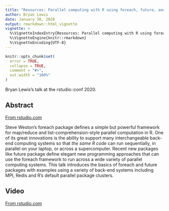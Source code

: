 ```yaml
---
title: "Resources: Parallel computing with R using foreach, future, and other packages"
author: Bryan Lewis
date: January 30, 2020
output: rmarkdown::html_vignette
vignette: >
  %\VignetteIndexEntry{Resources: Parallel computing with R using foreach, future, and other packages}
  %\VignetteEngine{knitr::rmarkdown}
  %\VignetteEncoding{UTF-8}
---
```


```r
knitr::opts_chunk$set(
  error = TRUE,
  collapse = TRUE,
  comment = "#>",
  out.width = "100%"
)
```

Bryan Lewis's talk at the rstudio::conf 2020.

## Abstract

[From rstudio.com](https://rstudio.com/resources/rstudioconf-2020/parallel-computing-with-r-using-foreach-future-and-other-packages/)

Steve Weston's foreach package defines a simple but powerful framework
for map/reduce and list-comprehension-style parallel computation in R.
One of its great innovations is the ability to support many interchangeable back-end computing systems
so that *the same R code* can run sequentially,
in parallel on your laptop, or across a supercomputer.
Recent new packages like future package define elegant new programming approaches
that can use the foreach framework to run across a wide variety of parallel computing systems.
This talk introduces the basics of foreach and future packages with examples
using a variety of back-end systems including MPI, Redis and R's default parallel package clusters.

## Video

[From rstudio.com](https://rstudio.com/resources/rstudioconf-2020/parallel-computing-with-r-using-foreach-future-and-other-packages/)
